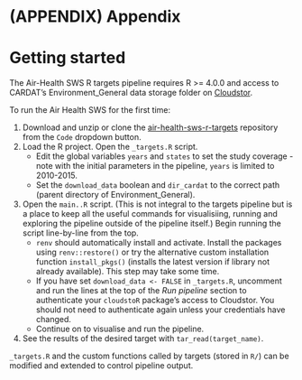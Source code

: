 # (APPENDIX) Appendix {-}

# Getting started

The Air-Health SWS R targets pipeline requires R >= 4.0.0 and access to CARDAT's Environment_General data storage folder on [Cloudstor][cloudstor].

To run the Air Health SWS for the first time:

1. Download and unzip or clone the [air-health-sws-r-targets][gh-sws-targets] repository from the `Code` dropdown button.
2. Load the R project. Open the `_targets.R` script.
    - Edit the global variables `years` and `states` to set the study coverage - note with the initial parameters in the pipeline, `years` is limited to 2010-2015.
    - Set the `download_data` boolean and `dir_cardat` to the correct path (parent directory of Environment_General).
3. Open the `main..R` script. (This is not integral to the targets pipeline but is a place to keep all the useful commands for visualisiing, running and exploring the pipeline outside of the pipeline itself.) Begin running the script line-by-line from the top.
    - `renv` should automatically install and activate. Install the packages using `renv::restore()` or try the alternative custom installation function `install_pkgs()` (installs the latest version if library not already available). This step may take some time.
    -  If you have set `download_data <- FALSE` in `_targets.R`, uncomment and run the lines at the top of the *Run pipeline* section to authenticate your `cloudstoR` package's access to Cloudstor. You should not need to authenticate again unless your credentials have changed.
    - Continue on to visualise and run the pipeline.
4. See the results of the desired target with `tar_read(target_name)`.

`_targets.R` and the custom functions called by targets (stored in `R/`) can be modified and extended to control pipeline output.


[cloudstor]: https://cloudstor.aarnet.edu.au/
[gh-sws-targets]: https://github.com/cardat/air-health-sws-r-targets